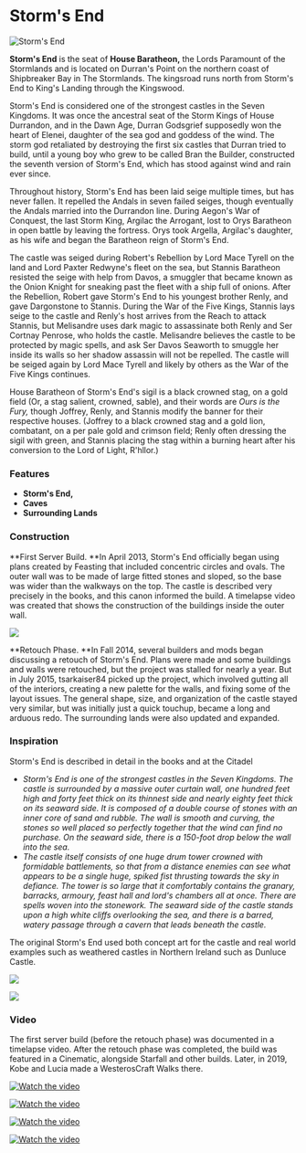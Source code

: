

# Storm's End

<Image
  src="https://cdn.sanity.io/images/1as7cn02/production/23473323587a55e2e7240475e06f2c56751f68c0-1920x1017.png?w=976&h=350&fit=crop&crop=center&auto=format"
  alt="Storm's End"
  width={976}
  height={350}
/>

<ProjectDetails
  floatRight
  region="Stormlands"
  house="House Baratheon"
  type="Castle"
  status="Completed"
  warp="/warp stormsend"
  projectLead="tsarkaiser84, Feastings"
  dateStarted="July 4, 2015"
  dateCompleted="July 4, 2015"
/>

**Storm's End** is the seat of **House Baratheon,** the Lords Paramount of the Stormlands and is located on Durran's Point on the northern coast of Shipbreaker Bay in The Stormlands. The kingsroad runs north from Storm's End to King's Landing through the Kingswood.

Storm's End is considered one of the strongest castles in the Seven Kingdoms. It was once the ancestral seat of the Storm Kings of House Durrandon, and in the Dawn Age, Durran Godsgrief supposedly won the heart of Elenei, daughter of the sea god and goddess of the wind. The storm god retaliated by destroying the first six castles that Durran tried to build, until a young boy who grew to be called Bran the Builder, constructed the seventh version of Storm's End, which has stood against wind and rain ever since.

Throughout history, Storm's End has been laid seige multiple times, but has never fallen. It repelled the Andals in seven failed seiges, though eventually the Andals married into the Durrandon line. During Aegon's War of Conquest, the last Storm King, Argilac the Arrogant, lost to Orys Baratheon in open battle by leaving the fortress. Orys took Argella, Argilac's daughter, as his wife and began the Baratheon reign of Storm's End.

The castle was seiged during Robert's Rebellion by Lord Mace Tyrell on the land and Lord Paxter Redwyne's fleet on the sea, but Stannis Baratheon resisted the seige with help from Davos, a smuggler that became known as the Onion Knight for sneaking past the fleet with a ship full of onions. After the Rebellion, Robert gave Storm's End to his youngest brother Renly, and gave Dargonstone to Stannis. During the War of the Five Kings, Stannis lays seige to the castle and Renly's host arrives from the Reach to attack Stannis, but Melisandre uses dark magic to assassinate both Renly and Ser Cortnay Penrose, who holds the castle. Melisandre believes the castle to be protected by magic spells, and ask Ser Davos Seaworth to smuggle her inside its walls so her shadow assassin will not be repelled. The castle will be seiged again by Lord Mace Tyrell and likely by others as the War of the Five Kings continues.

House Baratheon of Storm's End's sigil is a black crowned stag, on a gold field (Or, a stag salient, crowned, sable), and their words are _Ours is the Fury,_ though Joffrey, Renly, and Stannis modify the banner for their respective houses. (Joffrey to a black crowned stag and a gold lion, combatant, on a per pale gold and crimson field; Renly often dressing the sigil with green, and Stannis placing the stag within a burning heart after his conversion to the Lord of Light, R'hllor.)

### Features

- **Storm's End,**
- **Caves**
- **Surrounding Lands**

### Construction

**First Server Build. **In April 2013, Storm's End officially began using plans created by Feasting that included concentric circles and ovals. The outer wall was to be made of large fitted stones and sloped, so the base was wider than the walkways on the top. The castle is described very precisely in the books, and this canon informed the build. A timelapse video was created that shows the construction of the buildings inside the outer wall.

![](https://cdn.sanity.io/images/1as7cn02/production/d6e480aecbafbd294a2f57550d457f3c5f644bc6-1147x868.jpg)

**Retouch Phase. **In Fall 2014, several builders and mods began discussing a retouch of Storm's End. Plans were made and some buildings and walls were retouched, but the project was stalled for nearly a year. But in July 2015, tsarkaiser84 picked up the project, which involved gutting all of the interiors, creating a new palette for the walls, and fixing some of the layout issues. The general shape, size, and organization of the castle stayed very similar, but was initially just a quick touchup, became a long and arduous redo. The surrounding lands were also updated and expanded.

### Inspiration

Storm's End is described in detail in the books and at the Citadel

- _Storm's End is one of the strongest castles in the Seven Kingdoms. The castle is surrounded by a massive outer curtain wall, one hundred feet high and forty feet thick on its thinnest side and nearly eighty feet thick on its seaward side. It is composed of a double course of stones with an inner core of sand and rubble. The wall is smooth and curving, the stones so well placed so perfectly together that the wind can find no purchase. On the seaward side, there is a 150-foot drop below the wall into the sea._
- _The castle itself consists of one huge drum tower crowned with formidable battlements, so that from a distance enemies can see what appears to be a single huge, spiked fist thrusting towards the sky in defiance. The tower is so large that it comfortably contains the granary, barracks, armoury, feast hall and lord's chambers all at once. There are spells woven into the stonework. The seaward side of the castle stands upon a high white cliffs overlooking the sea, and there is a barred, watery passage through a cavern that leads beneath the castle._

The original Storm's End used both concept art for the castle and real world examples such as weathered castles in Northern Ireland such as Dunluce Castle.

![](https://cdn.sanity.io/images/1as7cn02/production/65f083bfec2e090cfbfd8012bc55a870cb522d2b-1605x1600.jpg)

![](https://cdn.sanity.io/images/1as7cn02/production/b70b519cfe90f4491f41d0a1ee20e8699c7d1e7d-600x400.jpg)

### Video

The first server build (before the retouch phase) was documented in a timelapse video. After the retouch phase was completed, the build was featured in a Cinematic, alongside Starfall and other builds. Later, in 2019, Kobe and Lucia made a WesterosCraft Walks there.

[![Watch the video](https://img.youtube.com/vi/9cAOfzeB-GU/0.jpg)](https://www.youtube.com/embed/9cAOfzeB-GU)

[![Watch the video](https://img.youtube.com/vi/9bOeCaK4yx4/0.jpg)](https://www.youtube.com/embed/9bOeCaK4yx4)

[![Watch the video](https://img.youtube.com/vi/AW8Ly6OKmV0/0.jpg)](https://www.youtube.com/embed/AW8Ly6OKmV0)

[![Watch the video](https://img.youtube.com/vi/jNK_b1J8JRE/0.jpg)](https://www.youtube.com/embed/jNK_b1J8JRE)
